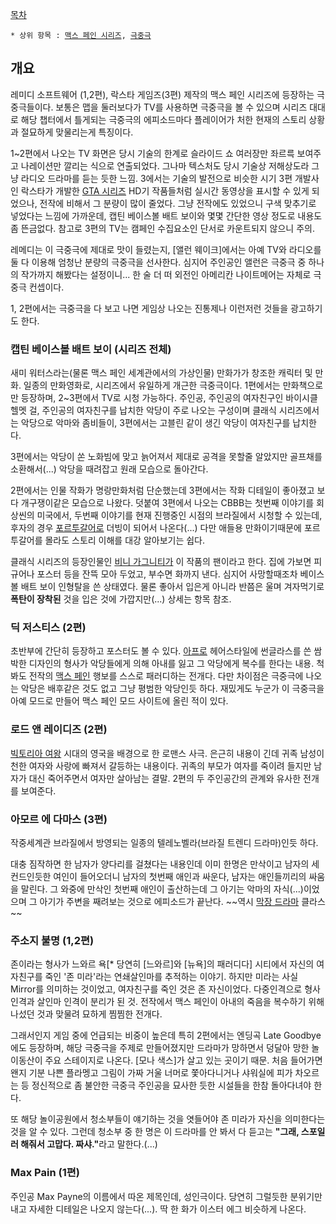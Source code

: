 [[목차]]

 * 상위 항목 : [[맥스 페인 시리즈]], [[극중극]]

== 개요 ==

레미디 소프트웨어 (1,2편), 락스타 게임즈(3편) 제작의 맥스 페인 시리즈에 등장하는 극중극들이다. 보통은 맵을 둘러보다가 TV를 사용하면 극중극을 볼 수 있으며 시리즈 대대로 해당 챕터에서 틀게되는 극중극의 에피소드마다 플레이어가 처한 현재의 스토리 상황과 절묘하게 맞물리는게 특징이다. 

1~2편에서 나오는 TV 화면은 당시 기술의 한계로 슬라이드 쇼 여러장만 좌르륵 보여주고 나레이션만 깔리는 식으로 연출되었다. 그나마 텍스처도 당시 기술상 저해상도라 그냥 라디오 드라마를 듣는 듯한 느낌. 3에서는 기술의 발전으로 비슷한 시기 3편 개발사인 락스타가 개발한 [[GTA 시리즈]] HD기 작품들처럼 실시간 동영상을 표시할 수 있게 되었으나, 전작에 비해서 그 분량이 많이 줄었다. 그냥 전작에도 있었으니 구색 맞추기로 넣었다는 느낌에 가까운데, 캡틴 베이스볼 배트 보이와 몇몇 간단한 영상 정도로 내용도 좀 뜬금없다. 참고로 3편의 TV는 캠페인 수집요소인 단서로 카운트되지 않으니 주의.

레메디는 이 극중극에 제대로 맛이 들렸는지, [앨런 웨이크]에서는 아예 TV와 라디오를 둘 다 이용해 엄청난 분량의 극중극을 선사한다. 심지어 주인공인 앨런은 극중극 중 하나의 작가까지 해봤다는 설정이니... 한 술 더 떠 외전인 아메리칸 나이트메어는 자체로 극중극 컨셉이다.

1, 2편에서는 극중극을 다 보고 나면 게임상 나오는 진통제나 이런저런 것들을 광고하기도 한다.


=== 캡틴 베이스볼 배트 보이 (시리즈 전체) ===

새미 워터스라는(물론 맥스 페인 세계관에서의 가상인물) 만화가가 창조한 캐릭터 및 만화. 일종의 만화영화로, 시리즈에서 유일하게 개근한 극중극이다. 1편에서는 만화책으로만 등장하며, 2~3편에서 TV로 시청 가능하다. 주인공, 주인공의 여자친구인 바이시클 헬멧 걸, 주인공의 여자친구를 납치한 악당이 주로 나오는 구성이며 클래식 시리즈에서는 악당으로 악마와 좀비들이, 3편에서는 고블린 같이 생긴 악당이 여자친구를 납치한다. 

3편에서는 악당이 쏜 노화빔에 맞고 늙어져서 제대로 공격을 못할줄 알았지만 골프채를 소환해서(...) 악당을 때려잡고 원래 모습으로 돌아간다.

2편에서는 인물 작화가 명랑만화처럼 단순했는데 3편에서는 작화 디테일이 좋아졌고 보다 개구쟁이같은 모습으로 나왔다. 덧붙여 3편에서 나오는 CBBB는 첫번째 이야기를 회상씬의 미국에서, 두번째 이야기를 현재 진행중인 시점의 브라질에서 시청할 수 있는데, 후자의 경우 [[포르투갈어]]로 더빙이 되어서 나온다(...) 다만 애들용 만화이기때문에 포르투갈어를 몰라도 스토리 이해를 대강 알아보기는 쉽다.

클래식 시리즈의 등장인물인 [[비니 가그니티]]가 이 작품의 팬이라고 한다. 집에 가보면 피규어나 포스터 등을 잔뜩 모아 두었고, 부수면 화까지 낸다. 심지어 사망할때조차 베이스볼 배트 보이 인형탈을 쓴 상태였다. 물론 좋아서 입은게 아니라 반쯤은 울며 겨자먹기로 '''폭탄이 장착된''' 것을 입은 것에 가깝지만(...) 상세는 항목 참조.

=== 딕 저스티스 (2편) ===

초반부에 간단히 등장하고 포스터도 볼 수 있다. [[아프로]] 헤어스타일에 썬글라스를 쓴 쌈박한 디자인의 형사가 악당들에게 의해 아내를 잃고 그 악당에게 복수를 한다는 내용. 척봐도 전작의 [[맥스 페인]] 행보를 스스로 패러디하는 전개다. 다만 차이점은 극중극에 나오는 악당은 배후같은 것도 없고 그냥 평범한 악당인듯 하다. 재밌게도 누군가 이 극중극을 아예 모드로 만들어 맥스 페인 모드 사이트에 올린 적이 있다.

=== 로드 앤 레이디즈 (2편) ===

[[빅토리아 여왕]] 시대의 영국을 배경으로 한 로맨스 사극. 은근히 내용이 긴데 귀족 남성이 천한 여자와 사랑에 빠져서 갈등하는 내용이다. 귀족의 부모가 여자를 죽이려 들지만 남자가 대신 죽어주면서 여자만 살아남는 결말. 2편의 두 주인공간의 관계와 유사한 전개를 보여준다.

=== 아모르 에 다마스 (3편) ===

작중세계관 브라질에서 방영되는 일종의 텔레노벨라(브라질 트렌디 드라마)인듯 하다. 

대충 짐작하면 한 남자가 양다리를 걸쳤다는 내용인데 이미 한명은 만삭이고 남자의 세컨드인듯한 여인이 들어오더니 남자의 첫번째 애인과 싸운다, 남자는 애인들끼리의 싸움을 말린다. 그 와중에 만삭인 첫번째 애인이 출산하는데 그 아기는 악마의 자식(...)이었으며 그 아기가 주변을 째려보는 것으로 에피소드가 끝난다. ~~역시 [[막장 드라마]] 클라스~~

=== 주소지 불명 (1,2편) ===

존이라는 형사가 느와르 욕[* 당연히 [느와르]와 [뉴욕]의 패러디다] 시티에서 자신의 여자친구를 죽인 '존 미라'라는 연쇄살인마를 추적하는 이야기. 하지만 미라는 사실 Mirror를 의미하는 것이었고, 여자친구를 죽인 것은 존 자신이었다. 다중인격으로 형사 인격과 살인마 인격이 분리가 된 것. 전작에서 맥스 페인이 아내의 죽음을 복수하기 위해 나섰던 것과 맞물려 묘하게 찜찜한 전개다. 

그래서인지 게임 중에 언급되는 비중이 높은데 특히 2편에서는 엔딩곡 Late Goodbye에도 등장하며, 해당 극중극을 주제로 만들어졌지만 드라마가 망하면서 덩달아 망한 놀이동산이 주요 스테이지로 나온다. [모나 색스]가 살고 있는 곳이기 때문. 처음 들어가면 왠지 기분 나쁜 플라멩고 그림이 가짜 거울 너머로 쫓아다니거나 샤워실에 피가 차오르는 등 정신적으로 좀 불안한 극중극 주인공을 묘사한 듯한 시설들을 한참 돌아다녀야 한다.

또 해당 놀이공원에서 청소부들이 얘기하는 것을 엿들어야 존 미라가 자신을 의미한다는 것을 알 수 있다. 그런데 청소부 중 한 명은 이 드라마를 안 봐서 다 듣고는 '''"그래, 스포일러 해줘서 고맙다. 짜샤."'''라고 말한다.(...)


=== Max Pain (1편) ===

주인공 Max Payne의 이름에서 따온 제목인데, 성인극이다. 당연히 그럴듯한 분위기만 내고 자세한 디테일은 나오지 않는다(...). 딱 한 화가 이스터 에그 비슷하게 나온다.
